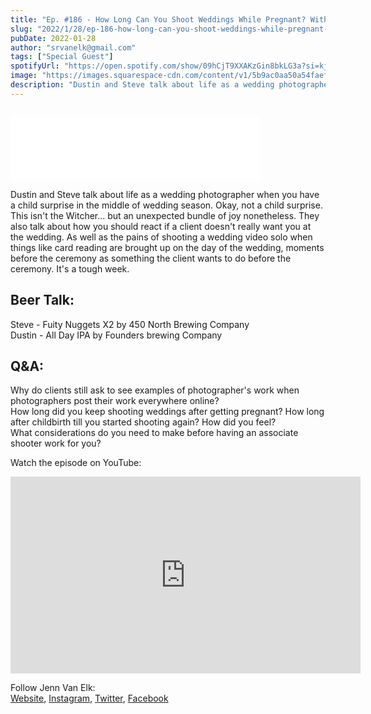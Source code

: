 ```yaml
---
title: "Ep. #186 - How Long Can You Shoot Weddings While Pregnant? With Special Guest Jennifer Van Elk"
slug: "2022/1/28/ep-186-how-long-can-you-shoot-weddings-while-pregnant-with-special-guest-jennifer-van-elk"
pubDate: 2022-01-28
author: "srvanelk@gmail.com"
tags: ["Special Guest"]
spotifyUrl: "https://open.spotify.com/show/09hCjT9XXAKzGin8bkLG3a?si=kjRZvQ1JTb6Ov3HVzSSlWA"
image: "https://images.squarespace-cdn.com/content/v1/5b9ac0aa50a54faef024c950/30d5a4f5-a715-42c6-92b6-936e53ebc9ab/newborn+photos-8.jpeg?format=original"
description: "Dustin and Steve talk about life as a wedding photographer when you have a child surprise in the middle of wedding season. Okay, not a child surprise. This isn't the Witcher... but an unexpected bundle of joy nonetheless. They also talk about how you should react if a client doesn't really want you at the wedding. As well as the pains of shooting a wedding video solo when things like card reading are brought up on the day of the wedding, moments before the ceremony as something the client wants to do before the ceremony. It's a tough week."
---
```


<figure>
  <img
    src="https://images.squarespace-cdn.com/content/v1/5b9ac0aa50a54faef024c950/30d5a4f5-a715-42c6-92b6-936e53ebc9ab/newborn+photos-8.jpeg?format=original"
    alt=""
  />
</figure>
<iframe
  class="embedly-embed"
  src="//cdn.embedly.com/widgets/media.html?src=https%3A%2F%2Fanchor.fm%2Fweddingphotohangover%2Fembed%2Fepisodes%2FEp--186---How-Long-Can-You-Shoot-Weddings-While-Pregnant--with-special-guest-Jennifer-Van-Elk-e1djgs5&display_name=Anchor+FM+Inc.&url=https%3A%2F%2Fanchor.fm%2Fweddingphotohangover%2Fepisodes%2FEp--186---How-Long-Can-You-Shoot-Weddings-While-Pregnant--with-special-guest-Jennifer-Van-Elk-e1djgs5&image=https%3A%2F%2Fd3t3ozftmdmh3i.cloudfront.net%2Fproduction%2Fpodcast_uploaded_episode400%2F805714%2F805714-1643397193404-d30a7b6832f24.jpg&key=61d05c9d54e8455ea7a9677c366be814&type=text%2Fhtml&schema=anchor"
  width="400"
  height="102"
  scrolling="no"
  title="Anchor FM Inc. embed"
  frameborder="0"
  allow="autoplay; fullscreen"
  allowfullscreen="true"
></iframe>

Dustin and Steve talk about life as a wedding photographer when you have a child surprise in the middle of wedding season. Okay, not a child surprise. This isn't the Witcher... but an unexpected bundle of joy nonetheless. They also talk about how you should react if a client doesn't really want you at the wedding. As well as the pains of shooting a wedding video solo when things like card reading are brought up on the day of the wedding, moments before the ceremony as something the client wants to do before the ceremony. It's a tough week.

## Beer Talk:

Steve - Fuity Nuggets X2 by 450 North Brewing Company  
Dustin - All Day IPA by Founders brewing Company

## Q&A:

Why do clients still ask to see examples of photographer's work when photographers post their work everywhere online?  
How long did you keep shooting weddings after getting pregnant? How long after childbirth till you started shooting again? How did you feel?  
What considerations do you need to make before having an associate shooter work for you?

Watch the episode on YouTube:

<iframe
  width="560"
  height="315"
  src="https://www.youtube.com/embed/qSAQWLHl9U8"
  frameborder="0"
  allow="autoplay; encrypted-media"
  allowfullscreen
></iframe>

Follow Jenn Van Elk:  
[Website](http://vanelk.co), [Instagram](https://instagram.com/vanelkco), [Twitter](https://twitter.com/jennvanelkphoto), [Facebook](https://www.facebook.com/Jennifervanelkphotography)
